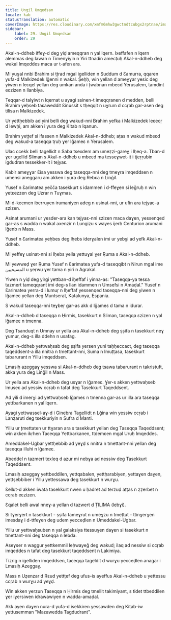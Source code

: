 ```yaml
---
title: Ungil Umqedsan
locale: kab
statusTranslation: automatic
coverImage: https://res.cloudinary.com/xmfm6mhw3gwctndtcubgx2rptnae/image/upload/v1741354419/small_cover_la_gran_rebelion_28716e29d2.webp
sidebar:
    label: 29. Ungil Umqedsan
    order: 29
---
```

Akal-n-ddheb iffeɣ-d deg yiḍ ameqqran n yal lqern. Ixeffafen n lqern alemmas deg lawan n Timenɣiyin n Yiri ttnadin amecṭuḥ Akal-n-ddheb deg wakal Imqeddes maca ur t-afen ara.

Mi yuɣal nnbi Brahim si ṭṭrad mgal igelliden n Suddum d Ɛamurra, qqaren yufa-d Malkizedek lǧenni n wakal. Ṣeḥḥ, win yellan d ameɣɣar yeɛic deg yiwen n leɛqel yellan deg umkan anda i țwabnan mbeɛd Yerusalem, tamdint eɛzizen n llanbiya.

Teqqar-d talɣiwt n lqernat u ayagi ssinen-t imeqqranen d medden, belli Brahim yeḥseb taɛaweddit Ɛinussit s tḥeqqit n uɣrum d ccṛab gar-asen deg tilisa n Malkizedek.

Ur yettḥebbib ad yini belli deg wakud-nni Brahim yefka i Malkizedek leɛecṛ d lewḥi, am akken i yura deg Kitab n lqanun.

Brahim yeṭṭef si ifassen n Malkizedek Akal-n-ddheb; aṭas n wakud mbeɛd deg wakud-a taɛeqqa tṛuḥ ɣer lǧameɛ n Yerusalem.

Ulac ccekk belli tagellidt n Saba tsexdem am umeẓẓi-gareɣ i lḥeq-a. Tban-d ɣer ugellid Sliman s Akal-n-ddheb u mbeɛd ma tesseɣwet-it i tjeṛṛubin igdudran tessekker-it i tejyaɛ.

Kabir ameɣɣar Ɛisa yesswa deg taɛeqqa-nni deg tmeɣra imqeddsen n umensi aneggaru am akken i yura deg Rebɛa n Linǧil.

Yusef n Ɛarimatea yečča tasekkurt s idammen i d-ffeɣen si leǧruḥ n win yetɛezzen deg Uzrar n Tuɣmas.

Mi d-kecmen iberruyen irumaniyen adeg n usinat-nni, ur ufin ara tejyaɛ-a ɛzizen.

Asinat arumani ur yesder-ara kan tejyaɛ-nni ɛzizen maca daɣen, yessenqed gar-as s wadda n wakal axenzir n Lungiẓu s wayes ijerḥ Centurion arumani lǧenb n Mass.

Yusef n Ɛarimatea yeḥbes deg lḥebs iderɣalen imi ur yebɣi ad yefk Akal-n-ddheb.

Mi yeffeɣ usinat-nni si lḥebs yella yettuɣal ɣer Ṛuma s Akal-n-ddheb.

Mi yewweḍ ɣer Ṛuma Yusef n Ɛarimatea yufa-d taɛeqqibt n Nirun mgal ime المسيحيين u yeṛwu ɣer tama n yiri n Agrakal.

Yiwen n yiḍ deg yirgi yettban-d iḥeffaf i yinna-as: "Taɛeqqa-ya tesɛa tazmert tameqqrant imi deg-s llan idammen n Umsefsi n Amaḍal." Yusef n Ɛarimatea yerra-d i lumuṛ n lḥeffaf yessenqed taɛeqqa-nni deg yiwen n lǧameɛ yellan deg Muntserat, Katalunya, Espania.

S wakud taɛeqqa-nni teɣbeṛ gar-as akk d lǧameɛ d tama n idurar.

Akal-n-ddheb d taɛeqqa n Ḥirmis, tasekkurt n Sliman, taɛeqqa ɛzizen n yal lǧameɛ n tmenna.

Deg Tsanduqt n Umnay ur yella ara Akal-n-ddheb deg ṣṣifa n tasekkurt neɣ ɣumur, deg-s illa ddehn n usafag.

Akal-n-ddheb yettwaḥsab deg ṣṣifa yersen yuni taḥḥeccact, deg taɛeqqa taqeddsent-a illa nnitra n tmettant-nni, Suma n lmuṭṭaɛa, tasekkurt tabarurant n Yillu imqeddsen.

Lmasiḥ azeggaɣ yesswa si Akal-n-ddheb deg tsawa tabarurant n takristuft, akka yura deg Linǧil n Mass.

Ur yella ara Akal-n-ddheb deg usɣar n lǧameɛ. Ɣer-s akken yettwaḥseb lmuseɛ ad yessiw ccṛab n tafat deg Tasekkurt Taqeddsent.

Ad yili d imerɣi ad yettwaḥseb lǧameɛ n tmenna gar-as ur illa ara taɛeqqa yettbarkanen n yal lqern.

Ayagi yettwassel-aɣ-d i Ginebra Tagellidt n Lǧina win yessiw ccṛab i Lanẓaruti deg tsekkuriyin n Sufra d Manti.

Yillu ur țmettaten ur ttɣaran ara s tasekkurt yellan deg Taɛeqqa Taqeddsent; win akken ikṛhen Taɛeqqa Yettbarkanen, ttḍemɛen mgal Uruḥ Imqeddes.

Ameddakel-Ugbar yettḥebbib ad yeɣḍ s nnitra n tmettant-nni yellan deg taɛeqqa illuhi n lǧameɛ.

Abeddel n tazmert texleq d azur mi nebɣa ad nessiw deg Tasekkurt Taqeddsent.

Lmasiḥ azeggaɣ yettbeddilen, yettqabalen, yettḥarabiyen, yettaɣen daɣen, yettṣebbiber i Yillu yettessawa deg tasekkurt n wurɣu.

Ɛellut-d akken iwata tasekkurt nwen u ḥadret ad terzuḍ aṭṭas n ẓẓerbet n ccṛab eɛzizen.

Ɛqalet belli awal nneɣ-a yellan d tazwert d ṬILIMA (lebɣi).

Si tɣerɣert n tasekkurt - ṣṣifa tameɣrut n umeɣzu n tmeṭṭut - ttinɣerɣen imesdaɣ i d-ttfeɣen deg udem yecceḍlen n Umeddakel-Ugbar.

Yillu ur yettwaḥsuben n yal galaksiya ttessuɣen daɣen si tasekkurt n tmettant-nni deg taɛeqqa n lebda.

Aseɣser n waggur yettkemmil leḥwayeǧ deg wakud; ilaq ad nessiw si ccṛab imqeddes n tafat deg tasekkurt taqeddsent n Lakimiya.

Tizrig n igelliden imqeddsen, taɛeqqa tageldit d wurɣu yecceḍlen anagar i Lmasiḥ Azeggaɣ.

Mass n Uẓenzar d Rɛud yettṭef deg ufus-is ayeffus Akal-n-ddheb u yettessu ccṛab n wurɣu ad yeɣḍ.

Win akken yerzun Taɛeqqa n Ḥirmis deg tmellit takimiyant, s tidet ttbeddilen ɣer iɣersiwen idrawawiyen n wadda-amaḍal.

Akk ayen daɣen nura-d yufa-d isekkiren yessawden deg Kitab-iw yettusemman "Maɛawedda Tagdudrant".

